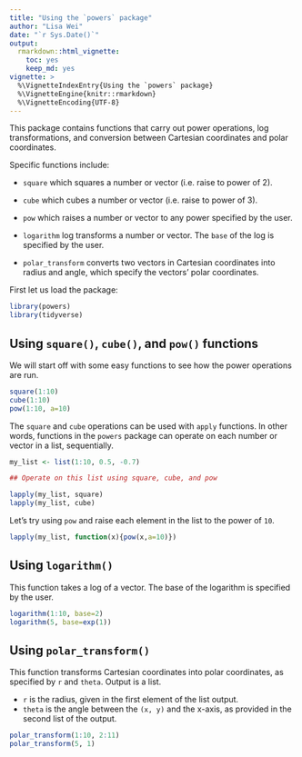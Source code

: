 ```yaml
---
title: "Using the `powers` package"
author: "Lisa Wei"
date: "`r Sys.Date()`"
output:
  rmarkdown::html_vignette:
    toc: yes
    keep_md: yes
vignette: >
  %\VignetteIndexEntry{Using the `powers` package}
  %\VignetteEngine{knitr::rmarkdown}
  %\VignetteEncoding{UTF-8}
---
```


This package contains functions that carry out power operations, log transformations, and conversion between Cartesian coordinates and polar coordinates.

Specific functions include:

  * `square` which squares a number or vector (i.e. raise to power of 2).

  * `cube` which cubes a number or vector (i.e. raise to power of 3).

  * `pow` which raises a number or vector to any power specified by the user.

  * `logarithm` log transforms a number or vector. The `base` of the log is specified by the user.

  * `polar_transform` converts two vectors in Cartesian coordinates into radius and angle, which specify the vectors' polar coordinates.
  

First let us load the package:
```r
library(powers)
library(tidyverse)
```

## Using `square()`, `cube()`, and `pow()` functions

We will start off with some easy functions to see how the power operations are run.

```r
square(1:10)
cube(1:10)
pow(1:10, a=10)
```

The `square` and `cube` operations can be used with `apply` functions. In other words, functions in the `powers` package can operate on each number or vector in a list, sequentially. 

```r
my_list <- list(1:10, 0.5, -0.7)

## Operate on this list using square, cube, and pow

lapply(my_list, square)
lapply(my_list, cube)
```

Let's try using `pow` and raise each element in the list to the power of `10`. 

```r
lapply(my_list, function(x){pow(x,a=10)})

```


## Using `logarithm()`

This function takes a log of a vector. The base of the logarithm is specified by the user.

```r
logarithm(1:10, base=2)
logarithm(5, base=exp(1))
```


## Using `polar_transform()`

This function transforms Cartesian coordinates into polar coordinates, as specified by `r` and `theta`. Output is a list.
  
  * `r` is the radius, given in the first element of the list output.
  * `theta` is the angle between the `(x, y)` and the x-axis, as provided in the second list of the output.

```r
polar_transform(1:10, 2:11)
polar_transform(5, 1)
```



